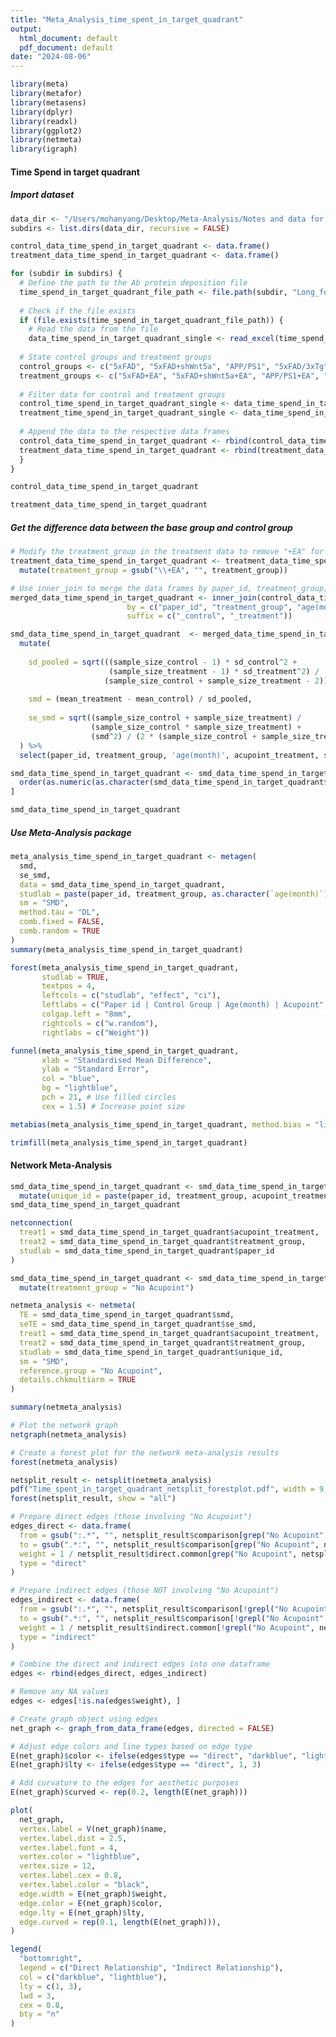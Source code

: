 ```yaml
---
title: "Meta_Analysis_time_spent_in_target_quadrant"
output:
  html_document: default
  pdf_document: default
date: "2024-08-06"
---
```

```r
library(meta)
library(metafor)
library(metasens)
library(dplyr)
library(readxl)
library(ggplot2)
library(netmeta)
library(igraph)
```

#### Time Spend in target quadrant
##### Import dataset
```r
data_dir <- "/Users/mohanyang/Desktop/Meta-Analysis/Notes and data for listed articles"
subdirs <- list.dirs(data_dir, recursive = FALSE)

control_data_time_spend_in_target_quadrant <- data.frame()
treatment_data_time_spend_in_target_quadrant <- data.frame()

for (subdir in subdirs) {
  # Define the path to the Ab protein deposition file
  time_spend_in_target_quadrant_file_path <- file.path(subdir, "Long_format_time_spend_in_target_quadrant(sec).xlsx")
  
  # Check if the file exists
  if (file.exists(time_spend_in_target_quadrant_file_path)) {
    # Read the data from the file
    data_time_spend_in_target_quadrant_single <- read_excel(time_spend_in_target_quadrant_file_path)
  
  # State control groups and treatment groups
  control_groups <- c("5xFAD", "5xFAD+shWnt5a", "APP/PS1", "5xFAD/3xTg", "3xTg", "cDKO")
  treatment_groups <- c("5xFAD+EA", "5xFAD+shWnt5a+EA", "APP/PS1+EA", "5xFAD/3xTg+EA", "APP/PS1+MA", "3xTg+EA", "cDKO+EA")
    
  # Filter data for control and treatment groups
  control_time_spend_in_target_quadrant_single <- data_time_spend_in_target_quadrant_single %>% filter(treatment_group %in% control_groups)
  treatment_time_spend_in_target_quadrant_single <- data_time_spend_in_target_quadrant_single %>% filter(treatment_group %in% treatment_groups)
    
  # Append the data to the respective data frames
  control_data_time_spend_in_target_quadrant <- rbind(control_data_time_spend_in_target_quadrant, control_time_spend_in_target_quadrant_single)
  treatment_data_time_spend_in_target_quadrant <- rbind(treatment_data_time_spend_in_target_quadrant, treatment_time_spend_in_target_quadrant_single)
  }
}
```

```r
control_data_time_spend_in_target_quadrant
```

```r
treatment_data_time_spend_in_target_quadrant
```

#####  Get the difference data between the base group and control group
```r
# Modify the treatment_group in the treatment data to remove "+EA" for inner join purpose
treatment_data_time_spend_in_target_quadrant <- treatment_data_time_spend_in_target_quadrant %>%
  mutate(treatment_group = gsub("\\+EA", "", treatment_group))

# Use inner_join to merge the data frames by paper_id, treatment_group, and brain_area
merged_data_time_spend_in_target_quadrant <- inner_join(control_data_time_spend_in_target_quadrant, treatment_data_time_spend_in_target_quadrant, 
                          by = c("paper_id", "treatment_group", "age(month)"), 
                          suffix = c("_control", "_treatment"))

smd_data_time_spend_in_target_quadrant  <- merged_data_time_spend_in_target_quadrant %>% 
  mutate(
    
    sd_pooled = sqrt(((sample_size_control - 1) * sd_control^2 +
                      (sample_size_treatment - 1) * sd_treatment^2) /
                     (sample_size_control + sample_size_treatment - 2)),
    
    smd = (mean_treatment - mean_control) / sd_pooled,
    
    se_smd = sqrt((sample_size_control + sample_size_treatment) /
                  (sample_size_control * sample_size_treatment) +
                  (smd^2) / (2 * (sample_size_control + sample_size_treatment)))
  ) %>%
  select(paper_id, treatment_group, 'age(month)', acupoint_treatment, smd, se_smd)
```

```r
smd_data_time_spend_in_target_quadrant <- smd_data_time_spend_in_target_quadrant[
  order(as.numeric(as.character(smd_data_time_spend_in_target_quadrant$paper_id))), 
]

smd_data_time_spend_in_target_quadrant
```

#####  Use Meta-Analysis package
```r
meta_analysis_time_spend_in_target_quadrant <- metagen(
  smd, 
  se_smd, 
  data = smd_data_time_spend_in_target_quadrant,
  studlab = paste(paper_id, treatment_group, as.character(`age(month)`), acupoint_treatment, sep = "  |  "),
  sm = "SMD",
  method.tau = "DL",   
  comb.fixed = FALSE,  
  comb.random = TRUE
)
summary(meta_analysis_time_spend_in_target_quadrant)
```

```r
forest(meta_analysis_time_spend_in_target_quadrant,
       studlab = TRUE,
       textpos = 4,
       leftcols = c("studlab", "effect", "ci"),
       leftlabs = c("Paper id | Control Group | Age(month) | Acupoint", "SMD", "95% CI"),
       colgap.left = "8mm",
       rightcols = c("w.random"),
       rightlabs = c("Weight"))
```

```r
funnel(meta_analysis_time_spend_in_target_quadrant,
       xlab = "Standardised Mean Difference",
       ylab = "Standard Error",
       col = "blue",
       bg = "lightblue",
       pch = 21, # Use filled circles
       cex = 1.5) # Increase point size
```

```r
metabias(meta_analysis_time_spend_in_target_quadrant, method.bias = "linreg")
```

```r
trimfill(meta_analysis_time_spend_in_target_quadrant)
```

#### Network Meta-Analysis
```r
smd_data_time_spend_in_target_quadrant <- smd_data_time_spend_in_target_quadrant %>%
  mutate(unique_id = paste(paper_id, treatment_group, acupoint_treatment, `age(month)`, sep = "_"))
smd_data_time_spend_in_target_quadrant
```

```r
netconnection(
  treat1 = smd_data_time_spend_in_target_quadrant$acupoint_treatment,
  treat2 = smd_data_time_spend_in_target_quadrant$treatment_group,
  studlab = smd_data_time_spend_in_target_quadrant$paper_id
)
```

```r
smd_data_time_spend_in_target_quadrant <- smd_data_time_spend_in_target_quadrant %>%
  mutate(treatment_group = "No Acupoint")

netmeta_analysis <- netmeta(
  TE = smd_data_time_spend_in_target_quadrant$smd,                          # Treatment effect (SMD)
  seTE = smd_data_time_spend_in_target_quadrant$se_smd,                     # Standard error of the treatment effect
  treat1 = smd_data_time_spend_in_target_quadrant$acupoint_treatment,       # The acupoints (treatment)
  treat2 = smd_data_time_spend_in_target_quadrant$treatment_group,          # The comparator (control groups)
  studlab = smd_data_time_spend_in_target_quadrant$unique_id,               # Study ID
  sm = "SMD",                                                               # Standardized Mean Difference
  reference.group = "No Acupoint",
  details.chkmultiarm = TRUE
)
```

```r
summary(netmeta_analysis)
```


```r
# Plot the network graph
netgraph(netmeta_analysis)

# Create a forest plot for the network meta-analysis results
forest(netmeta_analysis)
```

```r
netsplit_result <- netsplit(netmeta_analysis)
pdf("Time_spent_in_target_quadrant_netsplit_forestplot.pdf", width = 9, height = 23) 
forest(netsplit_result, show = "all")
```


```r
# Prepare direct edges (those involving "No Acupoint")
edges_direct <- data.frame(
  from = gsub(":.*", "", netsplit_result$comparison[grep("No Acupoint", netsplit_result$comparison)]),
  to = gsub(".*:", "", netsplit_result$comparison[grep("No Acupoint", netsplit_result$comparison)]),
  weight = 1 / netsplit_result$direct.common[grep("No Acupoint", netsplit_result$comparison), "seTE"],
  type = "direct"
)

# Prepare indirect edges (those NOT involving "No Acupoint")
edges_indirect <- data.frame(
  from = gsub(":.*", "", netsplit_result$comparison[!grepl("No Acupoint", netsplit_result$comparison)]),
  to = gsub(".*:", "", netsplit_result$comparison[!grepl("No Acupoint", netsplit_result$comparison)]),
  weight = 1 / netsplit_result$indirect.common[!grepl("No Acupoint", netsplit_result$comparison), "seTE"],
  type = "indirect"
)

# Combine the direct and indirect edges into one dataframe
edges <- rbind(edges_direct, edges_indirect)

# Remove any NA values
edges <- edges[!is.na(edges$weight), ]

# Create graph object using edges
net_graph <- graph_from_data_frame(edges, directed = FALSE)

# Adjust edge colors and line types based on edge type
E(net_graph)$color <- ifelse(edges$type == "direct", "darkblue", "lightblue")
E(net_graph)$lty <- ifelse(edges$type == "direct", 1, 3)

# Add curvature to the edges for aesthetic purposes
E(net_graph)$curved <- rep(0.2, length(E(net_graph)))

plot(
  net_graph,
  vertex.label = V(net_graph)$name,
  vertex.label.dist = 2.5,
  vertex.label.font = 4,
  vertex.color = "lightblue",
  vertex.size = 12,
  vertex.label.cex = 0.8,
  vertex.label.color = "black",
  edge.width = E(net_graph)$weight,
  edge.color = E(net_graph)$color,
  edge.lty = E(net_graph)$lty,
  edge.curved = rep(0.1, length(E(net_graph))),
)

legend(
  "bottomright",  
  legend = c("Direct Relationship", "Indirect Relationship"),
  col = c("darkblue", "lightblue"),
  lty = c(1, 3),
  lwd = 3,
  cex = 0.8,
  bty = "n"
)
```


